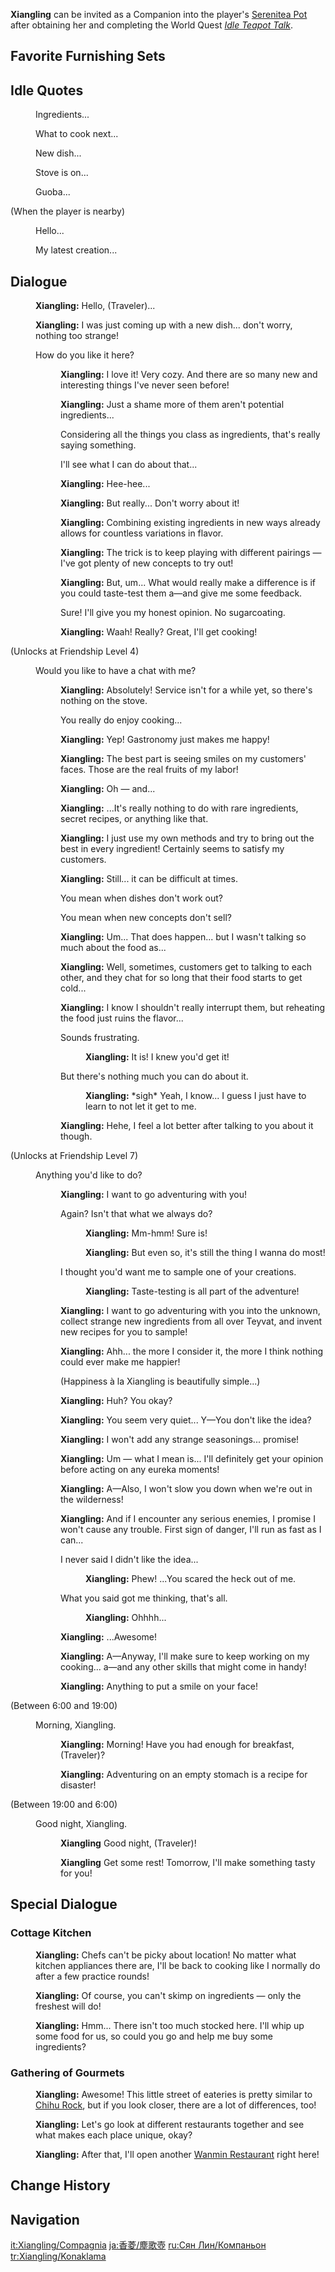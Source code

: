 {{CharacterTabs}}
{{Furnishing Infobox
|title          = Xiangling
|id             = 368112
|image          = Character Xiangling Thumb.png
|category       = Companion
|subcategory    = Companion
|quality        = 4
|adeptal_energy = 300
|load           = 1200
|description    = Character In-Residence
}}
'''Xiangling''' can be invited as a Companion into the player's [[Serenitea Pot]] after obtaining her and completing the World Quest ''[[Idle Teapot Talk]]''.

==Favorite Furnishing Sets==
{{HousingCompanion|favorite}}
{{Companion Favor Table}}

==Idle Quotes==
{{Dialogue start}}
: {{DIcon|Idle}} Ingredients...
: {{DIcon|Idle}} What to cook next...
: {{DIcon|Idle}} New dish...
: {{DIcon|Idle}} Stove is on...
: {{DIcon|Idle}} Guoba...

;(When the player is nearby)
: {{DIcon|Idle}} Hello...
: {{DIcon|Idle}} My latest creation...
{{Dialogue end}}

==Dialogue==
{{Dialogue start}}
:{{A|vo xiangling mimitomo hello 01.ogg}} '''Xiangling:''' Hello, (Traveler)...
:{{A|vo xiangling mimitomo hello 02.ogg}} '''Xiangling:''' I was just coming up with a new dish... don't worry, nothing too strange!
:{{DIcon}} How do you like it here?
::{{A|vo xiangling mimitomo friendship1 01.ogg}} '''Xiangling:''' I love it! Very cozy. And there are so many new and interesting things I've never seen before!
::{{A|vo xiangling mimitomo friendship1 02.ogg}} '''Xiangling:''' Just a shame more of them aren't potential ingredients...
::{{DIcon}} Considering all the things you class as ingredients, that's really saying something.
::{{DIcon}} I'll see what I can do about that...
::{{A|vo xiangling mimitomo friendship1 03.ogg}} '''Xiangling:''' Hee-hee...
::{{A|vo xiangling mimitomo friendship1 04.ogg}} '''Xiangling:''' But really... Don't worry about it!
::{{A|vo xiangling mimitomo friendship1 05.ogg}} '''Xiangling:''' Combining existing ingredients in new ways already allows for countless variations in flavor.
::{{A|vo xiangling mimitomo friendship1 06.ogg}} '''Xiangling:''' The trick is to keep playing with different pairings &mdash; I've got plenty of new concepts to try out!
::{{A|vo xiangling mimitomo friendship1 07.ogg}} '''Xiangling:''' But, um... What would really make a difference is if you could taste-test them a&mdash;and give me some feedback.
::{{DIcon}} Sure! I'll give you my honest opinion. No sugarcoating.
::{{A|vo xiangling mimitomo friendship1 08.ogg}} '''Xiangling:''' Waah! Really? Great, I'll get cooking!
;(Unlocks at Friendship Level 4)
:{{DIcon}} Would you like to have a chat with me?
::{{A|vo xiangling mimitomo friendship2 01.ogg}} '''Xiangling:''' Absolutely! Service isn't for a while yet, so there's nothing on the stove.
::{{DIcon}} You really do enjoy cooking...
::{{A|vo xiangling mimitomo friendship2 02.ogg}} '''Xiangling:''' Yep! Gastronomy just makes me happy!
::{{A|vo xiangling mimitomo friendship2 03.ogg}} '''Xiangling:''' The best part is seeing smiles on my customers' faces. Those are the real fruits of my labor!
::{{A|vo xiangling mimitomo friendship2 04.ogg}} '''Xiangling:''' Oh &mdash; and...
::{{A|vo xiangling mimitomo friendship2 05.ogg}} '''Xiangling:''' ...It's really nothing to do with rare ingredients, secret recipes, or anything like that.
::{{A|vo xiangling mimitomo friendship2 06.ogg}} '''Xiangling:''' I just use my own methods and try to bring out the best in every ingredient! Certainly seems to satisfy my customers.
::{{A|vo xiangling mimitomo friendship2 07.ogg}} '''Xiangling:''' Still... it can be difficult at times.
::{{DIcon}} You mean when dishes don't work out?
::{{DIcon}} You mean when new concepts don't sell?
::{{A|vo xiangling mimitomo friendship2 08.ogg}} '''Xiangling:''' Um... That does happen... but I wasn't talking so much about the food as...
::{{A|vo xiangling mimitomo friendship2 09.ogg}} '''Xiangling:''' Well, sometimes, customers get to talking to each other, and they chat for so long that their food starts to get cold...
::{{A|vo xiangling mimitomo friendship2 10.ogg}} '''Xiangling:''' I know I shouldn't really interrupt them, but reheating the food just ruins the flavor...
::{{DIcon}} Sounds frustrating.
:::{{A|vo xiangling mimitomo friendship2 11a.ogg}} '''Xiangling:''' It is! I knew you'd get it!
::{{DIcon}} But there's nothing much you can do about it.
:::{{A|vo xiangling mimitomo friendship2 11b.ogg}} '''Xiangling:''' *sigh* Yeah, I know... I guess I just have to learn to not let it get to me.
::{{A|vo xiangling mimitomo friendship2 12.ogg}} '''Xiangling:''' Hehe, I feel a lot better after talking to you about it though.
;(Unlocks at Friendship Level 7)
:{{DIcon}} Anything you'd like to do?
::{{A|vo xiangling mimitomo friendship3 01.ogg}} '''Xiangling:''' I want to go adventuring with you!
::{{DIcon}} Again? Isn't that what we always do?
:::{{A|vo xiangling mimitomo friendship3 02a 1.ogg}} '''Xiangling:''' Mm-hmm! Sure is!
:::{{A|vo xiangling mimitomo friendship3 02a 2.ogg}} '''Xiangling:''' But even so, it's still the thing I wanna do most!
::{{DIcon}} I thought you'd want me to sample one of your creations.
:::{{A|vo xiangling mimitomo friendship3 02b.ogg}} '''Xiangling:''' Taste-testing is all part of the adventure!
::{{A|vo xiangling mimitomo friendship3 03.ogg}} '''Xiangling:''' I want to go adventuring with you into the unknown, collect strange new ingredients from all over Teyvat, and invent new recipes for you to sample!
::{{A|vo xiangling mimitomo friendship3 04.ogg}} '''Xiangling:''' Ahh... the more I consider it, the more I think nothing could ever make me happier!
::{{DIcon}} (Happiness à la Xiangling is beautifully simple...)
::{{A|vo xiangling mimitomo friendship3 05.ogg}} '''Xiangling:''' Huh? You okay?
::{{A|vo xiangling mimitomo friendship3 06.ogg}} '''Xiangling:''' You seem very quiet... Y&mdash;You don't like the idea?
::{{A|vo xiangling mimitomo friendship3 07.ogg}} '''Xiangling:''' I won't add any strange seasonings... promise!
::{{A|vo xiangling mimitomo friendship3 08.ogg}} '''Xiangling:''' Um &mdash; what I mean is... I'll definitely get your opinion before acting on any eureka moments!
::{{A|vo xiangling mimitomo friendship3 09.ogg}} '''Xiangling:''' A&mdash;Also, I won't slow you down when we're out in the wilderness!
::{{A|vo xiangling mimitomo friendship3 10.ogg}} '''Xiangling:''' And if I encounter any serious enemies, I promise I won't cause any trouble. First sign of danger, I'll run as fast as I can...
::{{DIcon}} I never said I didn't like the idea...
:::{{A|vo xiangling mimitomo friendship3 11a.ogg}} '''Xiangling:''' Phew! ...You scared the heck out of me.
::{{DIcon}} What you said got me thinking, that's all.
:::{{A|vo xiangling mimitomo friendship3 11b.ogg}} '''Xiangling:''' Ohhhh...
::{{A|vo xiangling mimitomo friendship3 12.ogg}} '''Xiangling:''' ...Awesome!
::{{A|vo xiangling mimitomo friendship3 13.ogg}} '''Xiangling:''' A&mdash;Anyway, I'll make sure to keep working on my cooking... a&mdash;and any other skills that might come in handy!
::{{A|vo xiangling mimitomo friendship3 14.ogg}} '''Xiangling:''' Anything to put a smile on your face!
;<nowiki>(Between 6:00 and 19:00)</nowiki>
:{{DIcon}} Morning, Xiangling.
::{{A|vo xiangling mimitomo morning 01.ogg}} '''Xiangling:''' Morning! Have you had enough for breakfast, (Traveler)?
::{{A|vo xiangling mimitomo morning 02.ogg}} '''Xiangling:''' Adventuring on an empty stomach is a recipe for disaster!
;<nowiki>(Between 19:00 and 6:00)</nowiki>
:{{DIcon}} Good night, Xiangling.
::{{A|vo xiangling mimitomo night 01.ogg}} '''Xiangling''' Good night, (Traveler)!
::{{A|vo xiangling mimitomo night 02.ogg}} '''Xiangling''' Get some rest! Tomorrow, I'll make something tasty for you!
{{Dialogue end}}

==Special Dialogue==
{{HousingCompanion|special}}

===Cottage Kitchen===
{{Dialogue start}}
:{{A|vo mimitomo ly xiangling kitchen 01.ogg}} '''Xiangling:''' Chefs can't be picky about location! No matter what kitchen appliances there are, I'll be back to cooking like I normally do after a few practice rounds!
:{{A|vo mimitomo ly xiangling kitchen 02.ogg}} '''Xiangling:''' Of course, you can't skimp on ingredients &mdash; only the freshest will do!
:{{A|vo mimitomo ly xiangling kitchen 03.ogg}} '''Xiangling:''' Hmm... There isn't too much stocked here. I'll whip up some food for us, so could you go and help me buy some ingredients?
{{Dialogue end}}

===Gathering of Gourmets===
{{Dialogue start}}
:{{A|vo mimitomo ly xiangling restaurant 01.ogg}} '''Xiangling:''' Awesome! This little street of eateries is pretty similar to [[Chihu Rock]], but if you look closer, there are a lot of differences, too!
:{{A|vo mimitomo ly xiangling restaurant 02.ogg}} '''Xiangling:''' Let's go look at different restaurants together and see what makes each place unique, okay?
:{{A|vo mimitomo ly xiangling restaurant 03.ogg}} '''Xiangling:''' After that, I'll open another [[Wanmin Restaurant]] right here!
{{Dialogue end}}

==Change History==
{{Change History|1.6}}

==Navigation==
{{Furnishing Navbox/Living|Companion}}

[[it:Xiangling/Compagnia]]
[[ja:香菱/塵歌壺]]
[[ru:Сян Лин/Компаньон]]
[[tr:Xiangling/Konaklama]]